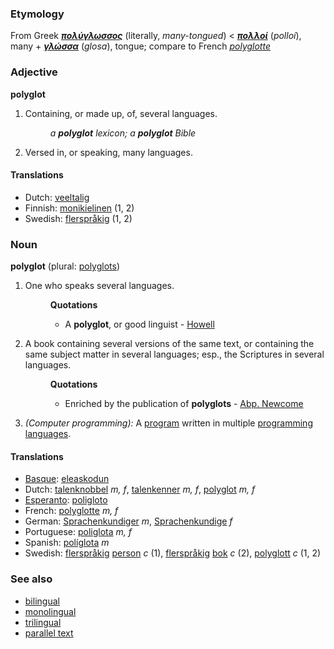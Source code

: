 ===Etymology===
From Greek '''''[[πολύγλωσσος]]''''' (literally, ''many-tongued'') < '''''[[πολλοί]]''''' (''polloí''), many + '''''[[γλώσσα]]''''' (''glosa''), tongue; compare to French ''[[polyglotte]]''

===Adjective===
'''polyglot'''

#Containing, or made up, of, several languages.
#:''a '''polyglot''' lexicon; a '''polyglot''' Bible''
#Versed in, or speaking, many languages.

====Translations====
*Dutch: [[veeltalig]]
*Finnish: [[monikielinen]] (1, 2)
*Swedish: [[flerspråkig]] (1, 2)

===Noun===
'''polyglot''' (plural: [[polyglots]])

#One who speaks several languages.
#:'''Quotations'''
#:*A '''polyglot''', or good linguist - [[Howell]]
#A book containing several versions of the same text, or containing the same subject matter in several languages; esp., the Scriptures in several languages.
#:'''Quotations'''
#:*Enriched by the publication of '''polyglots''' - [[Abp. Newcome]]
#''(Computer programming):'' A [[program]] written in multiple [[programming language]]s.

====Translations====
*[[Basque]]: [[eleaskodun]]
*Dutch: [[talenknobbel]] ''m, f'', [[talenkenner]] ''m, f'', [[polyglot]] ''m, f''
*[[Esperanto]]: [[poligloto]]
*French: [[polyglotte]] ''m, f''
*German: [[Sprachenkundiger]] ''m'', [[Sprachenkundige]] ''f''
*Portuguese: [[poliglota]] ''m, f''
*Spanish: [[políglota]] ''m''
*Swedish: [[flerspråkig]] [[person]] ''c'' (1), [[flerspråkig]] [[bok]] ''c'' (2), [[polyglott]] ''c'' (1, 2)

===See also===
*[[bilingual]]
*[[monolingual]]
*[[trilingual]]
*[[parallel text]]